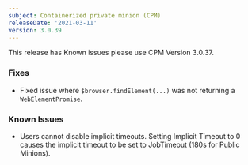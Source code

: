 ```yaml
---
subject: Containerized private minion (CPM)
releaseDate: '2021-03-11'
version: 3.0.39
---
```


<Callout variant="caution">
  This release has Known issues please use CPM Version 3.0.37.
</Callout>

### Fixes

* Fixed issue where `$browser.findElement(...)` was not returning a `WebElementPromise`.

### Known Issues

* Users cannot disable implicit timeouts. Setting Implicit Timeout to 0 causes the implicit timeout to be set to JobTimeout (180s for Public Minions).
